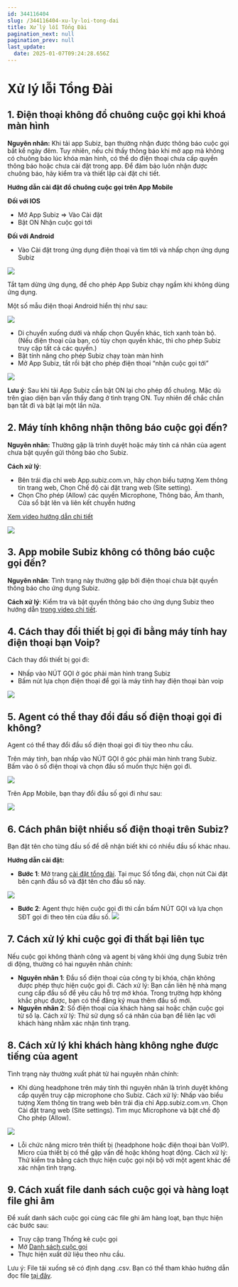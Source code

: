 ```yaml
---
id: 344116404
slug: /344116404-xu-ly-loi-tong-dai
title: Xử lý lỗi Tổng Đài
pagination_next: null
pagination_prev: null
last_update:
  date: 2025-01-07T09:24:28.656Z
---
```


# Xử lý lỗi Tổng Đài

## 1. Điện thoại không đổ chuông cuộc gọi khi khoá màn hình


**Nguyên nhân:** Khi tải app Subiz, bạn thường nhận được thông báo cuộc gọi bất kể ngày đêm. Tuy nhiên, nếu chỉ thấy thông báo khi mở app mà không có chuông báo lúc khóa màn hình, có thể do điện thoại chưa cấp quyền thông báo hoặc chưa cài đặt trong app. Để đảm bảo luôn nhận được chuông báo, hãy kiểm tra và thiết lập cài đặt chi tiết.

**Hướng dẫn cài đặt đổ chuông cuộc gọi trên App Mobile**

**Đối với IOS**

- Mở App Subiz =&gt; Vào Cài đặt
- Bật ON Nhận cuộc gọi tới

**Đối với Android**

- Vào Cài đặt trong ứng dụng điện thoại và tìm tới và nhấp chọn ứng dụng Subiz


![](https://vcdn.subiz-cdn.com/file/fisgyrdmpzuwsyvyffgk_acpxkgumifuoofoosble/unnamed.png)


Tắt tạm dừng ứng dụng, để cho phép App Subiz chạy ngầm khi không dùng ứng dụng.

Một số mẫu điện thoại Android hiển thị như sau:


![](https://vcdn.subiz-cdn.com/file/fisgyrbcwwwgnchskppe_acpxkgumifuoofoosble/unnamed.png)


- Di chuyển xuống dưới và nhấp chọn Quyền khác, tích xanh toàn bộ. (Nếu điện thoại của bạn, có tùy chọn quyền khác, thì cho phép Subiz truy cập tất cả các quyền.)
- Bật tính năng cho phép Subiz chạy toàn màn hình
- Mở App Subiz, tắt rồi bật cho phép điện thoại “nhận cuộc gọi tới”


![](https://vcdn.subiz-cdn.com/file/fisgyrbddriambzubmwn_acpxkgumifuoofoosble/unnamed.png)


**Lưu ý**: Sau khi tải App Subiz cần bật ON lại cho phép đổ chuông. Mặc dù trên giao diện bạn vẫn thấy đang ở tình trạng ON. Tuy nhiên để chắc chắn bạn tắt đi và bật lại một lần nữa.
## 2. Máy tính không nhận thông báo cuộc gọi đến?


**Nguyên nhân:** Thường gặp là trình duyệt hoặc máy tính cá nhân của agent chưa bật quyền gửi thông báo cho Subiz.

**Cách xử lý**:

- Bên trái địa chỉ web App.subiz.com.vn, hãy chọn biểu tượng Xem thông tin trang web, Chọn Chế độ cài đặt trang web (Site setting).
- Chọn Cho phép (Allow) các quyền Microphone, Thông báo, Âm thanh, Cửa sổ bật lên và liên kết chuyển hướng

[Xem video hướng dẫn chi tiết](https://www.youtube.com/watch?v=usDLQp7IqHE)


![](https://vcdn.subiz-cdn.com/file/fisgyrbekouzkkfgjwel_acpxkgumifuoofoosble/unnamed.png)

## 3. App mobile Subiz không có thông báo cuộc gọi đến?


**Nguyên nhân**: Tình trạng này thường gặp bởi điện thoại chưa bật quyền thông báo cho ứng dụng Subiz.

**Cách xử lý**: Kiểm tra và bật quyền thông báo cho ứng dụng Subiz theo hướng dẫn [trong video chi tiết](https://www.youtube.com/@Subiz-live-chat/shorts).
## 4. Cách thay đổi thiết bị gọi đi bằng máy tính hay điện thoại bạn Voip?


Cách thay đổi thiết bị gọi đi: 

- Nhấp vào NÚT GỌI ở góc phải màn hình trang Subiz
- Bấm nút lựa chọn điện thoại để gọi là máy tính hay điện thoại bàn voip


![](https://vcdn.subiz-cdn.com/file/fisgyrbdmmurqubedzmu_acpxkgumifuoofoosble/unnamed.png)



## 5. Agent có thể thay đổi đầu số điện thoại gọi đi không?


Agent có thể thay đổi đầu số điện thoại gọi đi tùy theo nhu cầu.

Trên máy tính, bạn nhấp vào NÚT GỌI ở góc phải màn hình trang Subiz. Bấm vào ô số điện thoại và chọn đầu số muốn thực hiện gọi đi.


![](https://vcdn.subiz-cdn.com/file/fisgyrdmumiiofqctpog_acpxkgumifuoofoosble/unnamed.png)


Trên App Mobile, bạn thay đổi đầu số gọi đi như sau:


![](https://vcdn.subiz-cdn.com/file/fisgyrbdxpbczavbnoqa_acpxkgumifuoofoosble/unnamed.png)

## 6. Cách phân biệt nhiều số điện thoại trên Subiz?


Bạn đặt tên cho từng đầu số để dễ nhận biết khi có nhiều đầu số khác nhau.

**Hướng dẫn cài đặt:**

- **Bước 1**: Mở trang [cài đặt tổng đài](https://app.subiz.com.vn/settings/call-center). Tại mục Số tổng đài, chọn nút Cài đặt bên cạnh đầu số và đặt tên cho đầu số này.






![](https://vcdn.subiz-cdn.com/file/fisgyrbeccsdgaqqplhy_acpxkgumifuoofoosble/unnamed.png)




- **Bước 2**: Agent thực hiện cuộc gọi đi thì cần bấm NÚT GỌI và lựa chọn SĐT gọi đi theo tên của đầu số.
![](https://vcdn.subiz-cdn.com/file/fisgyrdmumiiofqctpog_acpxkgumifuoofoosble/unnamed.png)
## 7. Cách xử lý khi cuộc gọi đi thất bại liên tục


Nếu cuộc gọi không thành công và agent bị văng khỏi ứng dụng Subiz trên di động, thường có hai nguyên nhân chính:

- **Nguyên nhân 1**: Đầu số điện thoại của công ty bị khóa, chặn không được phép thực hiện cuộc gọi đi. Cách xử lý: Bạn cần liên hệ nhà mạng cung cấp đầu số để yêu cầu hỗ trợ mở khóa. Trong trường hợp không khắc phục được, bạn có thể đăng ký mua thêm đầu số mới.
- **Nguyên nhân 2**: Số điện thoại của khách hàng sai hoặc chặn cuộc gọi từ số lạ. Cách xử lý: Thử sử dụng số cá nhân của bạn để liên lạc với khách hàng nhằm xác nhận tình trạng.
## 8. Cách xử lý khi khách hàng không nghe được tiếng của agent


Tình trạng này thường xuất phát từ hai nguyên nhân chính:

- Khi dùng headphone trên máy tính thì nguyên nhân là trình duyệt không cấp quyền truy cập microphone cho Subiz. Cách xử lý: Nhấp vào biểu tượng Xem thông tin trang web bên trái địa chỉ App.subiz.com.vn. Chọn Cài đặt trang web (Site settings). Tìm mục Microphone và bật chế độ Cho phép (Allow).


![](https://vcdn.subiz-cdn.com/file/fisgyrbekouzkkfgjwel_acpxkgumifuoofoosble/unnamed.png)
- Lỗi chức năng micro trên thiết bị (headphone hoặc điện thoại bàn VoIP). Micro của thiết bị có thể gặp vấn đề hoặc không hoạt động. Cách xử lý: Thử kiểm tra bằng cách thực hiện cuộc gọi nội bộ với một agent khác để xác nhận tình trạng.
## 9. Cách xuất file danh sách cuộc gọi và hàng loạt file ghi âm


Để xuất danh sách cuộc gọi cùng các file ghi âm hàng loạt, bạn thực hiện các bước sau:

- Truy cập trang Thống kê cuộc gọi
- Mở [Danh sách cuộc gọi](https://app.subiz.com.vn/new-reports/call-list)
- Thực hiện xuất dữ liệu theo nhu cầu.

Lưu ý: File tải xuống sẽ có định dạng .csv. Bạn có thể tham khảo hướng dẫn đọc file [tại đây](https://www.youtube.com/watch?v=mJgbIMfkCwY).